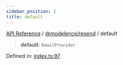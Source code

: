 ```yaml
---
sidebar_position: 1
title: default
---
```


[API Reference](/api-reference/@modelence/resend/variables/../../../index) / [@modelence/resend](/api-reference/@modelence/resend/variables/../index) / default

> **default**: `EmailProvider`

Defined in: [index.ts:97](https://github.com/modelence/modelence/blob/fe08775691f3d0f394c5392dc28f4bf1b7b607fd/packages/resend/src/index.ts#L97)
